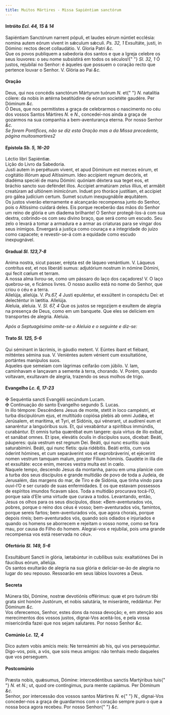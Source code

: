 ```yaml
---
title: Muitos Mártires - Missa Sapiéntiam sanctórum
---
```


<h4 class="text-center">
  Intróito <em>Ecl. 44, 15 & 14</em>
</h4>
<div class="container-fluid">
  <div class="row">
    <div class="col-6 dropcaps text-justify">
      Sapiéntiam Sanctórum narrent pópuli, et laudes eórum núntiet ecclésia:
      nomina autem eórum vivent in sǽculum sǽculi. <em>Ps. 32, 1</em> Exsultáte,
      justi, in Dómino: rectos decet collaudátio. V. Gloria Patri <em>&c.</em>
    </div>
    <div class="col-6 dropcaps text-justify">
      Que os povos publiquem a sabedoria dos santos e que a Igreja celebre os
      seus louvores: o seu nome subsistirá em todos os séculos!{" "}
      <em>Sl. 32, 1</em> Ó justos, rejubilai no Senhor: é àqueles que possuem o
      coração recto que pertence louvar o Senhor. V. Glória ao Pai <em>&c.</em>
    </div>
  </div>
</div>

<h4 class="text-center">Oração</h4>
<div class="container-fluid">
  <div class="row">
    <div class="col-6 dropcaps text-justify">
      Deus, qui nos concédis sanctórum Mártyrum tuórum <em>N. </em>et{" "}
      <em>N. </em>natalítia cólere: da nobis in ætérna beatitúdine de eórum
      societéte gaudére. Per Dóminum <em>&c.</em>
    </div>
    <div class="col-6 dropcaps text-justify">
      Ó Deus, que nos permitistes a graça de celebrarmos o nascimento no céu dos
      vossos Santos Mártires <em>N. </em>e <em>N.</em>, concedei-nos ainda a
      graça de gozarmos na sua companhia a bem-aventurança eterna. Por nosso
      Senhor <em>&c.</em>
    </div>
  </div>
</div>

<em>
  Se forem Pontífices, não se diz esta Oração mas a da Missa precedente, página
  muitosmartires2
</em>

<h4 class="text-center">
  Epístola <em>Sb. 5, 16-20</em>
</h4>
<div class="container-fluid">
  <div class="row">
    <div class="col-6 text-justify">Léctio libri Sapiéntiæ.</div>
    <div class="col-6 text-justify">Lição do Livro da Sabedoria.</div>
    <div class="col-6 dropcaps text-justify">
      Justi autem in perpétuum vivent, et apud Dóminum est merces eórum, et
      cogitátio illórum apud Altíssimum. Ideo accípient regnum decóris, et
      diadéma speciéi de manu Dómini: quóniam déxtera sua teget eos, et bráchio
      sancto suo deféndet illos. Accípiet armatúram zelus illíus, et armábit
      creatúram ad ultiónem inimicórum. Induet pro thoráce justítiam, et
      accípiet pro gálea judícium certum. Sumet scutum inexpugnábile æquitátem.
    </div>
    <div class="col-6 dropcaps text-justify">
      Os justos viverão eternamente e alcançarão recompensa junto do Senhor,
      pois o Altíssimo cuidará deles. Eis porque receberão das mãos do Senhor um
      reino de glória e um diadema brilhante! O Senhor protegê-los-á com sua
      dextra, cobrindo-os com seu divino braço, que será como um escudo. Seu
      zelo o levará a tomar a armadura e a armar as criaturas para se vingar dos
      seus inimigos. Envergará a justiça como couraça e a integridade do juízo
      como capacete; e revestir-se-á com a equidade como escudo inexpugnável.
    </div>
  </div>
</div>

<h4 class="text-center">
  Gradual <em>Sl. 123,7-8</em>
</h4>
<div class="container-fluid">
  <div class="row">
    <div class="col-6 dropcaps text-justify">
      Anima nostra, sicut passer, erépta est de láqueo venántium. V. Láqueus
      contrítus est, et nos liberáti sumus: adjutórium nostrum in nómine Dómini,
      qui fecit cœlum et terram.
    </div>
    <div class="col-6 dropcaps text-justify">
      A nossa alma livrou-se, como um pássaro do laço dos caçadores! V. O laço
      quebrou-se, e ficámos livres. O nosso auxílio está no nome do Senhor, que
      criou o céu e a terra.
    </div>
    <div class="col-6 text-justify">
      Allelúja, alielúja. V. <em>Ps.67, 4</em> Justi epuléntur, et exsúltent in
      conspéctu Dei: et delecténtur in lætítia. Allelúja.
    </div>
    <div class="col-6 text-justify">
      Aleluia, aleluia. V. <em>Sl. 67, 4</em> Que os justos se regozijem e
      exultem de alegria na presença de Deus, como em um banquete. Que eles se
      deliciem em transportes de alegria. Aleluia.
    </div>
  </div>
</div>

<em>Após a Septuagésima omite-se o Aleluia e o seguinte e diz-se:</em>

<h4 class="text-center">
  Trato <em>Sl. 125, 5-6</em>
</h4>
<div class="container-fluid">
  <div class="row">
    <div class="col-6 dropcaps text-justify">
      Qui séminant in lácrimis, in gáudio metent. V. Eúntes ibant et fiébant,
      mitténtes sémina sua. V. Veniéntes autem vénient cum exsultatióne,
      portántes manípulos suos.
    </div>
    <div class="col-6 dropcaps text-justify">
      Aqueles que semeiam com lágrimas ceifarão com júbilo. V. Iam, caminhavam e
      lançavam a semente à terra, chorando. V. Porém, quando voltavam, exultavam
      de alegria, trazendo os seus molhos de trigo.
    </div>
  </div>
</div>

<h4 class="text-center">
  Evangelho <em>Lc. 6, 17-23</em>
</h4>
<div class="container-fluid">
  <div class="row">
    <div class="col-6 text-justify">
      <span class="text-danger">&#10016;</span> Sequéntia sancti Evangélii
      secúndum Lucam.
    </div>
    <div class="col-6 text-justify">
      <span class="text-danger">&#10016;</span> Continuação do santo Evangelho
      segundo S. Lucas.
    </div>
    <div class="col-6 dropcaps text-justify">
      In illo témpore: Descéndens Jesus de monte, stetit in loco campéstri, et
      turba discipulórum ejus, et multitúdo copiósa plebis ab omni Judǽa, et
      Jerúsalem, et marítima, et Tyri, et Sidónis, qui vénerant, ut audírení eum
      et sanaréntur a languóribus suis. Et, qui vexabántur a spirítibus
      immúndis, curabántur. Et omnis turba quærébat eum tangere: quia virtus de
      illo exíbat, et sanábat omnes. Et ipse, elevátis óculis in discípulos
      suos, dicebat: Beáti, páuperes: quia vestrum est regnum Dei. Beáti, qui
      nunc esurítis: quia saturabímini. Beáti, qui nunc fletis: quia ridébitis.
      Beáti eritis, cum vos óderint hómines, et cum separáverint vos et
      exprobráveriní, et ejécerint nomen vestrum tamquam malum, propter Fílium
      hóminis. Gaudéte in illa die et exsultáte: ecce enim, merces vestra multa
      est in cœlo.
    </div>
    <div class="col-6 dropcaps text-justify">
      Naquele tempo, descendo Jesus da montanha, parou em uma planície com a
      turba dos seus discípulos e grande multidão de povo de toda a Judeia, de
      Jerusalém, das margens do mar, de Tiro e de Sidónia, que tinha vindo para
      ouvi-l’O e ser curado de suas enfermidades. E os que estavam possessos de
      espíritos imundos ficavam sãos. Toda a multidão procurava tocá-l’O, porque
      saía d’Ele uma virtude que curava a todos. Levantando, então, Jesus os
      olhos para os seus discípulos, disse: «Bem-aventurados vós, pobres, porque
      o reino dos céus é vosso; bem-aventurados vós, famintos, porque sereis
      fartos; bem-aventurados vós, que agora chorais, porque depois rireis;
      bem-aventurados vós, quando sois odiados e injuriados e quando os homens
      se aborrecem e rejeitam o vosso nome, como se fora mau, por causa do Filho
      do homem. Alegrai-vos e rejubilai, pois uma grande recompensa vos está
      reservada no céu».
    </div>
  </div>
</div>

<h4 class="text-center">
  Ofertório <em>Sl. 149, 5-6</em>
</h4>
<div class="container-fluid">
  <div class="row">
    <div class="col-6 dropcaps text-justify">
      Exsultábunt Sancti in glória, lætabúntur in cubílibus suis: exaltatiónes
      Dei in fáucibus eórum, allelúja.
    </div>
    <div class="col-6 dropcaps text-justify">
      Os santos exultarão de alegria na sua glória e deliciar-se-ão de alegria
      no lugar do seu repouso. Ressoarão em seus lábios louvores a Deus.
    </div>
  </div>
</div>

<h4 class="text-center">Secreta</h4>
<div class="container-fluid">
  <div class="row">
    <div class="col-6 dropcaps text-justify">
      Múnera tibi, Dómine, nostræ devotiónis offérimus: quæ et pro tuórum tibi
      grata sint honóre Justórum, et nobis salutária, te miseránte, reddántur.
      Per Dóminum <em>&c.</em>
    </div>
    <div class="col-6 dropcaps text-justify">
      Vos oferecemos, Senhor, estes dons da nossa devoção; e, em atenção aos
      merecimentos dos vossos justos, dignai-Vos aceitá-los, e pela vossa
      misericórdia fazei que nos sejam salutares. Por nosso Senhor <em>&c.</em>
    </div>
  </div>
</div>

<h4 class="text-center">
  Comúnio <em>Lc. 12, 4</em>
</h4>
<div class="container-fluid">
  <div class="row">
    <div class="col-6 dropcaps text-justify">
      Dico autem vobis amícis meis: Ne terreámini ab his, qui vos persequúntur.
    </div>
    <div class="col-6 dropcaps text-justify">
      Digo-vos, pois, a vós, que sois meus amigos: não tenhais medo daqueles que
      vos perseguem.
    </div>
  </div>
</div>

<h4 class="text-center">Postcomúnio</h4>
<div class="container-fluid">
  <div class="row">
    <div class="col-6 dropcaps text-justify">
      Præsta nobis, quǽsumus, Dómine: intercedéntibus sanctis Martýribus tuis{" "}
      <em>N. </em>et <em>N.</em>; ut, quod ore contíngimus, pura mente capiámus.
      Per Dóminum <em>&c.</em>
    </div>
    <div class="col-6 dropcaps text-justify">
      Senhor, por intercessão dos vossos santos Mártires <em>N. </em>e{" "}
      <em>N.</em>, dignai-Vos conceder-nos a graça de guardarmos com o coração
      sempre puro o que a nossa boca agora recebeu. Por nosso Senhor{" "}
      <em>&c.</em>
    </div>
  </div>
</div>
